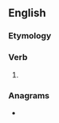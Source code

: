 ==English==

===Etymology===
{{suffix|en|edify|eth}}

===Verb===
{{head|en|verb form}}

# {{en-archaic third-person singular of|edify}}

===Anagrams===
* {{anagrams|en|a=deefhiit|ethified}}
